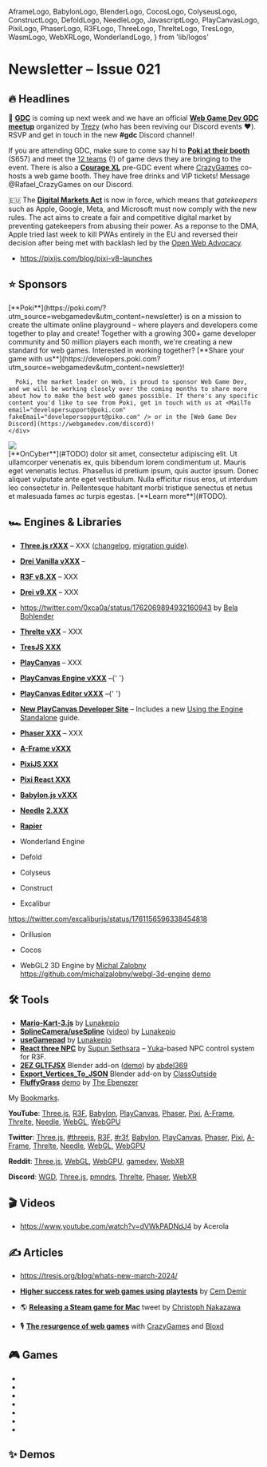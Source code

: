   AframeLogo,
  BabylonLogo,
  BlenderLogo,
  CocosLogo,
  ColyseusLogo,
  ConstructLogo,
  DefoldLogo,
  NeedleLogo,
  JavascriptLogo,
  PlayCanvasLogo,
  PixiLogo,
  PhaserLogo,
  R3FLogo,
  ThreeLogo,
  ThrelteLogo,
  TresLogo,
  WasmLogo,
  WebXRLogo,
  WonderlandLogo,
} from 'lib/logos'

# Newsletter – Issue 021

<SubTitleDate value="2024-03-12" />

<NoBulletListStyles />
<NewsletterStyles />

## 🔥 Headlines

📅 [**GDC**](https://gdconf.com/) is coming up next week and we have an official [**Web Game Dev GDC meetup**](https://partiful.com/e/LyzI2xkHAcgkPwal9Squ) organized by [Trezy](https://twitter.com/TrezyCodes) (who has been reviving our Discord events ❤️). RSVP and get in touch in the new **#gdc** Discord channel!

If you are attending GDC, make sure to come say hi to [**Poki at their booth**](https://twitter.com/Poki/status/1757752535312404606) (S657) and meet the [12 teams](https://twitter.com/Poki/status/1759943410994041111) (!) of game devs they are bringing to the event. There is also a [**Courage XL**](https://courage.events/event/couragexl2024/) pre-GDC event where [CrazyGames](https://twitter.com/CrazyGamesCom) co-hosts a web game booth. They have free drinks and VIP tickets! Message @Rafael_CrazyGames on our Discord.

🇪🇺 The [**Digital Markets Act**](https://open-web-advocacy.org/blog/the-digital-markets-act-is-in-force-what-happens-now/) is now in force, which means that _gatekeepers_ such as Apple, Google, Meta, and Microsoft must now comply with the new rules. The act aims to create a fair and competitive digital market by preventing gatekeepers from abusing their power. As a reponse to the DMA, Apple tried last week to kill PWAs entirely in the EU and reversed their decision after being met with backlash led by the [Open Web Advocacy](https://open-web-advocacy.org/blog/apple-backs-off-killing-web-apps/).

- https://pixijs.com/blog/pixi-v8-launches

## ⭐️ Sponsors

<div className="flex flex-col gap-5 mt-5">
  <div className="flex flex-col gap-5 lg:flex-row items-center">
    <div className="mx-auto w-full max-w-[140px] h-full max-h-[140px] flex items-center justify-center">
      <a
        href="https://poki.com/?utm_source=webgamedev&utm_content=newsletter"
        target="_blank"
        rel="noopener"
      >
        <PokiLogo className="w-full max-w-130" />
      </a>
    </div>
    <div>
      [**Poki**](https://poki.com/?utm_source=webgamedev&utm_content=newsletter) is on a mission to
      create the ultimate online playground – where players and developers come together to play and
      create! Together with a growing 300+ game developer community and 50 million players each
      month, we're creating a new standard for web games. Interested in working together? [**Share
      your game with
      us**](https://developers.poki.com?utm_source=webgamedev&utm_content=newsletter)!

      Poki, the market leader on Web, is proud to sponsor Web Game Dev, and we will be working closely over the coming months to share more about how to make the best web games possible. If there's any specific content you'd like to see from Poki, get in touch with us at <MailTo email="developersupport@poki.com" fakeEmail="dovelepersoppurt@piko.com" /> or in the [Web Game Dev Discord](https://webgamedev.com/discord)!
    </div>

  </div>

  <div className="flex flex-col gap-5 lg:flex-row items-center">
    <div className="mx-auto w-full max-w-[140px] h-full max-h-[140px] flex items-center justify-center">
      <a href="#TODO" target="_blank" rel="noopener">
        <img src="https://placehold.co/150" className="max-w-[140px] rounded-lg" />
      </a>
    </div>
    <div>
      [**OnCyber**](#TODO) dolor sit amet, consectetur adipiscing elit. Ut ullamcorper venenatis ex,
      quis bibendum lorem condimentum ut. Mauris eget venenatis lectus. Phasellus id pretium ipsum,
      quis auctor ipsum. Donec aliquet vulputate ante eget vestibulum. Nulla efficitur risus eros,
      ut interdum leo consectetur in. Pellentesque habitant morbi tristique senectus et netus et
      malesuada fames ac turpis egestas. [**Learn more**](#TODO).
    </div>
  </div>
</div>

## 🏎 Engines & Libraries

- <ThreeLogo /> [**Three.js rXXX**](https://github.com/mrdoob/three.js/releases) – XXX
  ([changelog](https://github.com/mrdoob/three.js/releases/tag/rXXX), [migration
  guide](https://github.com/mrdoob/three.js/wiki/Migration-Guide)).
- <ThreeLogo /> [**Drei Vanilla vXXX**](https://github.com/pmndrs/drei-vanilla/releases) –
- <R3FLogo /> [**R3F v8.XX**](https://github.com/pmndrs/react-three-fiber/releases) – XXX
- <R3FLogo /> [**Drei v9.XX**](https://github.com/pmndrs/drei/releases) – XXX

- https://twitter.com/0xca0a/status/1762069894932160943 by [Bela Bohlender](https://twitter.com/BelaBohlender)

- <ThrelteLogo /> [**Threlte vXX**](https://twitter.com/threlte) – XXX
- <TresLogo /> [**TresJS XXX**](https://github.com/Tresjs/tres/releases)
- <PlayCanvasLogo /> [**PlayCanvas**](https://playcanvas.com/) – XXX
- <PlayCanvasLogo /> [**PlayCanvas Engine vXXX**](https://github.com/playcanvas/engine/releases)
  –{' '}
- <PlayCanvasLogo /> [**PlayCanvas Editor vXXX**](https://github.com/playcanvas/editor/releases)
  –{' '}
- <PlayCanvasLogo /> [**New PlayCanvas Developer Site**](https://developer.playcanvas.com/) –
  Includes a new [Using the Engine
  Standalone](https://developer.playcanvas.com/user-manual/engine/standalone/) guide.
- <PhaserLogo /> [**Phaser XXX**](https://github.com/photonstorm/phaser/releases) – XXX
- <AframeLogo /> [**A-Frame vXXX**](https://github.com/aframevr/aframe/releases)
- <PixiLogo /> [**PixiJS XXX**](https://github.com/pixijs/pixijs/releases)
- <PixiLogo /> [**Pixi React XXX**](https://github.com/pixijs/pixi-react/releases)
- <BabylonLogo /> [**Babylon.js vXXX**](https://github.com/BabylonJS/Babylon.js/releases)
- <NeedleLogo /> [**Needle**](https://needle.tools/)
  [**2.XXX**](https://github.com/needle-tools/needle-engine-support/releases)
- [**Rapier**](https://github.com/dimforge/rapier/blob/master/CHANGELOG.md)
- <WonderlandLogo /> Wonderland Engine
- <DefoldLogo /> Defold
- <ColyseusLogo /> Colyseus
- <ConstructLogo /> Construct
- Excalibur

https://twitter.com/excaliburjs/status/1761156596338454818

- Orillusion
- Cocos

- WebGL2 3D Engine by [Michal Zalobny](https://twitter.com/michalzalobny) https://github.com/michalzalobny/webgl-3d-engine [demo](https://tranquil-pixie-7ecd9c.netlify.app/)

## 🛠 Tools

- <R3FLogo /> [**Mario-Kart-3.js**](https://github.com/Lunakepio/Mario-Kart-3.js) by
  [Lunakepio](https://twitter.com/Lunakepio)
- <R3FLogo /> [**SplineCamera/useSpline**](https://github.com/Lunakepio/SplineCamera)
  ([video](https://www.youtube.com/watch?v=FV4-CtOsyyo)) by
  [Lunakepio](https://twitter.com/Lunakepio)
- <R3FLogo /> [**useGamepad**](https://github.com/Lunakepio/useGamepad) by
  [Lunakepio](https://twitter.com/Lunakepio)
- <R3FLogo /> [**React three NPC**](https://github.com/ssethsara/react-three-npc) by [Supun
  Sethsara](https://twitter.com/Sethsara) – [Yuka](https://mugen87.github.io/yuka/)-based NPC
  control system for R3F.
- <R3FLogo /> <BlenderLogo /> [**2EZ GLTFJSX**](https://abdel369.gumroad.com/l/2EZgltfjsx) Blender
  add-on ([demo](https://twitter.com/0xca0a/status/1756318335816335794)) by
  [abdel369](https://twitter.com/abdel369hady)
- <BlenderLogo /> [**Export_Vertices_To_JSON**](https://github.com/ClassOutside/Export_Vertices_To_JSON/)
  Blender add-on by [ClassOutside](https://github.com/ClassOutside)
- <ThreeLogo /> [**FluffyGrass**](https://github.com/thebenezer/FluffyGrass)
  [demo](https://fluffygrass.vercel.app/) by [The Ebenezer](https://twitter.com/th_ebenezer)

My [Bookmarks](https://twitter.com/i/bookmarks).

**YouTube**:
[Three.js](https://www.youtube.com/results?search_query=three+js),
[R3F](https://www.youtube.com/results?search_query=react+three+fiber),
[Babylon](https://www.youtube.com/results?search_query=babylon+js),
[PlayCanvas](https://www.youtube.com/results?search_query=playcanvas),
[Phaser](https://www.youtube.com/results?search_query=phaser+js),
[Pixi](https://www.youtube.com/results?search_query=pixi+js),
[A-Frame](https://www.youtube.com/results?search_query=a-frame),
[Threlte](https://www.youtube.com/results?search_query=threlte),
[Needle](https://www.youtube.com/results?search_query=needle+tools),
[WebGL](https://www.youtube.com/results?search_query=webgl),
[WebGPU](https://www.youtube.com/results?search_query=webgpu)

**Twitter**:
[Three.js](https://twitter.com/threejs),
[#threejs](https://twitter.com/hashtag/threejs),
[R3F](https://twitter.com/0xca0a),
[#r3f](https://twitter.com/hashtag/r3f),
[Babylon](https://twitter.com/babylonjs),
[PlayCanvas](https://twitter.com/playcanvas),
[Phaser](https://twitter.com/phaser_),
[Pixi](https://twitter.com/PixiJS),
[A-Frame](https://twitter.com/aframevr),
[Threlte](https://twitter.com/threlte),
[Needle](https://twitter.com/NeedleTools),
[WebGL](https://twitter.com/WebGL),
[WebGPU](https://twitter.com/WebGPU)

**Reddit**:
[Three.js](https://www.reddit.com/r/threejs/top/?t=month),
[WebGL](https://www.reddit.com/r/webgl/top/?t=month),
[WebGPU](https://www.reddit.com/r/webgpu/top/?t=month),
[gamedev](https://www.reddit.com/r/gamedev/top/?t=month),
[WebXR](https://www.reddit.com/r/webxr/top/?t=month)

**Discord**:
[WGD](https://discord.com/channels/1032873609280106566/1051338271097094165),
[Three.js](https://discord.com/channels/685241246557667386/1022153550115131473),
[pmndrs](https://discord.com/channels/740090768164651008/1047453248044412968),
[Threlte](https://discord.com/channels/985983540804091964/986223463322771487),
[Phaser](https://discord.com/channels/244245946873937922/1020022549247164466),
[WebXR](https://discord.com/channels/758943204715659264/759559568321282109)

## 🎬 Videos

- https://www.youtube.com/watch?v=dVWkPADNdJ4 by Acerola

## ✍️ Articles

- https://tresjs.org/blog/whats-new-march-2024/

- <PokiIcon className="size-5 inline-block mx-0.5" /> [**Higher success rates for web games using playtests**](https://medium.com/poki/higher-success-rates-with-playtests-1e1316dd70fb)
  by [Cem Demir](https://twitter.com/cemdemir)
- 🌎 [**Releasing a Steam game for Mac**](https://twitter.com/cpojer/status/1760657576625385965) tweet by [Christoph Nakazawa](https://twitter.com/cpojer)
- 🎙 [**The resurgence of web games**](https://open.spotify.com/episode/0Fjtir3BYdYZWs3vgqog7b?si=18CSELe-RMOL7BXG61XDfA) with [CrazyGames](https://twitter.com/CrazyGamesCom) and [Bloxd](https://bloxd.io/)

## 🎮 Games

- <GameRelease
    title="Sword Masters"
    url="https://webgamer.io/en/g/sword-masters-io"
    developer="emolingo games"
    developerUrl="https://discord.com/invite/g4GJvv5KuJ"
    description="Colorful multiplayer RPG."
    EngineIcon={PlayCanvasLogo}
  />
- <GameRelease
    title="Lurkers.io"
    url="https://webgamer.io/en/g/lurkers-io"
    developer="bergice"
    developerUrl="https://twitter.com/TheRealBergice"
    description="2D Minecraft-like multiplayer game."
    EngineIcon={ThreeLogo}
  />
- <GameRelease
    title="Army Clash"
    url="https://webgamer.io/en/g/army-clash-io"
    developer="JBS"
    developerUrl="https://twitter.com/jbgames_"
    description="1v1 fantasy auto-battle game where you place units and watch them fight."
    EngineIcon={ThreeLogo}
  />
- <GameRelease
    title="Tower Stack"
    url="https://webgamer.io/en/g/tower-stack"
    developer="Prashant Sharma"
    developerUrl="https://twitter.com/codingsapiens"
    description="Timing game where you stack blocks on top of each other."
    EngineIcon={ThreeLogo}
  />
- <GameRelease
    title="Slay.one"
    url="https://webgamer.io/en/g/slay-one"
    developer="JBS"
    developerUrl="https://twitter.com/jbgames_"
    description="Intense 2D multiplayer top-down shooting game."
    EngineIcon={JavascriptLogo}
  />
- <GameRelease
    title="Realmz.io"
    url="https://webgamer.io/en/g/realmz-io"
    developer="Future Pear Studios"
    developerUrl="https://www.futurepearstudios.co/"
    description="Survival multiplayer game where you fight monsters and players."
    EngineIcon={JavascriptLogo}
  />
- <GameRelease
    title="The Run"
    url="https://therun.montblanclegend.com/"
    developer="Merci Michel"
    developerUrl="https://twitter.com/MerciMichel"
    description="Promotional racing game for Montblanc Legend fragrance."
    EngineIcon={ThreeLogo}
  />

## ✨ Demos

<NewsletterFooter tweetId="WILL_BE_UPDATED_IN_A_MINUTE" />
